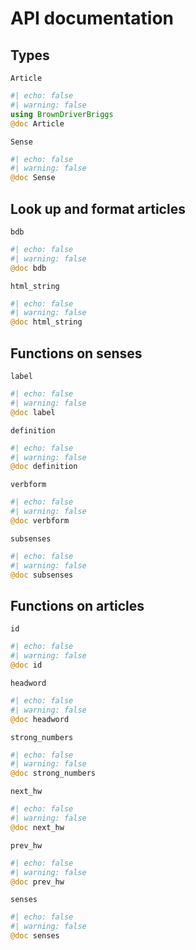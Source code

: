 # API documentation



## Types

`Article` 

:::{.callout-note appearance="minimal"}
```julia
#| echo: false
#| warning: false
using BrownDriverBriggs
@doc Article
```
:::



`Sense` 

:::{.callout-note appearance="minimal"}
```julia
#| echo: false
#| warning: false
@doc Sense
```
:::

## Look up and format articles

`bdb`


:::{.callout-note appearance="minimal"}
```julia
#| echo: false
#| warning: false
@doc bdb
```
:::

`html_string`


:::{.callout-note appearance="minimal"}
```julia
#| echo: false
#| warning: false
@doc html_string
```
:::


## Functions on senses


`label`


:::{.callout-note appearance="minimal"}
```julia
#| echo: false
#| warning: false
@doc label
```
:::

`definition`


:::{.callout-note appearance="minimal"}
```julia
#| echo: false
#| warning: false
@doc definition
```
:::

`verbform`


:::{.callout-note appearance="minimal"}
```julia
#| echo: false
#| warning: false
@doc verbform
```
:::

`subsenses`


:::{.callout-note appearance="minimal"}
```julia
#| echo: false
#| warning: false
@doc subsenses
```
:::


## Functions on articles

`id`

:::{.callout-note appearance="minimal"}
```julia
#| echo: false
#| warning: false
@doc id
```
:::

`headword`

:::{.callout-note appearance="minimal"}
```julia
#| echo: false
#| warning: false
@doc headword
```
:::

`strong_numbers`

:::{.callout-note appearance="minimal"}
```julia
#| echo: false
#| warning: false
@doc strong_numbers
```
:::

`next_hw`

:::{.callout-note appearance="minimal"}
```julia
#| echo: false
#| warning: false
@doc next_hw
```
:::

`prev_hw`

:::{.callout-note appearance="minimal"}
```julia
#| echo: false
#| warning: false
@doc prev_hw
```
:::

`senses`

:::{.callout-note appearance="minimal"}
```julia
#| echo: false
#| warning: false
@doc senses
```
:::
